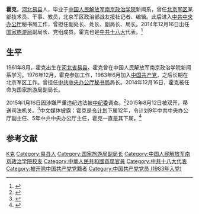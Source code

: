 '''霍克'''{{BD|1961年|8月|||catIdx=H霍克}}，[[河北省|河北]][[易县|易县]]人，毕业于[[中国人民解放军国防大学政治学院|中国人民解放军南京政治学院]]新闻系，曾任[[中国人民解放军北京军区|北京军区]]某部技术员、干事、教员，北京军区政治部战友报社记者、编辑。此后进入[[中共中央办公厅|中共中央办公厅]]秘书局工作，曾担任副处长、处长、副局长、局长。2014年12月16日出任[[中华人民共和国国家旅游局|国家旅游局]]副局长、党组成员。霍克也是[[中国共产党第十八次全国代表大会|中共十八大]]代表。<ref name="tiger">{{cite news|url=http://district.ce.cn/newarea/sddy/201412/16/t20141216_4132302.shtml|title=中办秘书局局长霍克调任国家旅游局副局长|newspaper=中国经济网|date=2014-12-16}}</ref>

==生平==
1961年8月，霍克出生在[[河北省|河北省]][[易县|易县]]。霍克曾在中国人民解放军南京政治学院新闻系学习。1976年12月，霍克参加工作，1983年6月加入[[中国共产党|中国共产党]]，之后长期在北京军区工作。曾担任[[中共中央办公厅秘书局|中共中央办公厅秘书局]]局长。2014年12月16日，霍克被任命为国家旅游局副局长。

2015年1月16日因涉嫌严重违纪违法被[[中国共产党中央纪律检查委员会|中纪委]]调查。<ref>{{Cite web|title=国家旅游局副局长、党组成员霍克接受组织调查|url=http://www.ccdi.gov.cn/scdc/zggb/zjsc/201607/t20160704_115854.html|accessdate=2020-12-23|date=2016-07-04|publisher=中央纪委国家监委网站}}</ref>2015年8月12日被双开，移送司法机关。<ref>{{Cite web|title=国家旅游局原副局长、党组成员霍克被开除党籍和公职|url=http://www.ccdi.gov.cn/scdc/zggb/djcf/201607/t20160704_115995.html|accessdate=2020-12-23|date=2016-07-04|publisher=中央纪委国家监委网站}}</ref>中文媒体披露：霍克是[[令计划|令计划]]下属12年，令计划9年中共中央办公厅副主任、5年中共中央办公厅主任，霍克一直是其下属。<ref>{{cite news|url=http://news.china.com/domestic/945/20150117/19218691.html|title=霍克一个月前从中办转任 曾是令计划下属12年|newspaper=中华网|date=2015-01-17}}</ref>

==参考文献==
{{reflist}}

{{中共十八大到十九大期间的反腐败工作}}

{{DEFAULTSORT:H霍克}}
[[Category:霍姓|K克]]
[[Category:易县人|Category:易县人]]
[[Category:国家旅游局副局长|Category:国家旅游局副局长]]
[[Category:中国人民解放军南京政治学院校友|Category:中国人民解放军南京政治学院校友]]
[[Category:中華人民共和國貪腐官員|Category:中華人民共和國貪腐官員]]
[[Category:中共十八大代表|Category:中共十八大代表]]
[[Category:被开除中国共产党党籍者|Category:被开除中国共产党党籍者]]
[[Category:中国共产党党员_(1983年入党)|Category:中国共产党党员 (1983年入党)]]